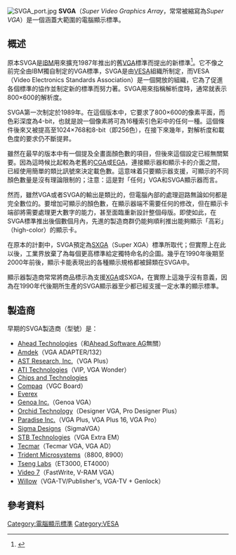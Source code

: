 {{Expand language|1=en|time=2020-07-28T12:21:45+00:00}}
{{noteTA|G1=IT|1=zh-hans:视频;zh-hant:視頻;zh-tw:視訊;}}
[[File:SVGA_port.jpg|thumb]]
'''SVGA'''（''Super Video Graphics Array''，常常被縮寫為''Super VGA''）是一個涵蓋大範圍的電腦顯示標準。

==概述 ==
原本SVGA是[[IBM|IBM]]用來擴充1987年推出的舊[[VGA|VGA]]標準而提出的新標準<ref>{{cite web | language = zh-hans | publisher =  | title = 什么是QVGA？常见屏幕分辨率规格解释 | url = http://www.av110.net/shipinzixun/201005/3300.html | author =  | date =  | accessdate =  | archive-url = https://web.archive.org/web/20101214230651/http://av110.net/shipinzixun/201005/3300.html | archive-date = 2010-12-14 | dead-url = yes }}</ref>。它不像之前完全由IBM獨自制定的VGA標準，SVGA是由[[VESA|VESA]]組織所制定，而VESA（Video Electronics Standards Association）是一個開放的組織，它為了促進各個標準的協作並制定新的標準而努力著。SVGA用來指稱解析度時，通常就表示800×600的解析度。

SVGA第一次制定於1989年。在這個版本中，它要求了800×600的像素平面，而色彩深度為4-bit，也就是說一個像素將可為16種索引色彩中的任何一種。這個條件後來又被提高至1024×768和8-bit（即256色），在接下來幾年，對解析度和載色度的要求仍不斷提昇。

雖然在最早的版本中有一個提及全畫面顏色數的項目，但後來這個設定已經無關緊要。因為這時候比起較為老舊的[[彩色图形适配器|CGA]]或[[增强图形适配器|EGA]]，連接顯示器和顯示卡的介面之間，已經使用簡單的類比訊號來決定載色數。這意味着只要顯示器支援，可顯示的不同顏色數量是沒有理論限制的；注意：這是對「任何」VGA和SVGA顯示器而言。

然而，雖然VGA或者SVGA的輸出是類比的，但電腦內部的處理迴路無論如何都是完全數位的。要增加可顯示的顏色數，在顯示器端不需要任何的修改，但在顯示卡端卻將需要處理更大數字的能力，甚至面臨重新設計整個母版。即使如此，在SVGA標準推出後個數個月內，先進的製造商群仍能夠順利推出能夠顯示「高彩」（high-color）的顯示卡。

在原本的計劃中，SVGA預定為[[SXGA|SXGA]]（Super XGA）標準所取代；但實際上在此以後，工業界放棄了為每個更高標準給定獨特命名的企圖。幾乎在1990年後期至2000年前後，顯示卡能表現出的各種顯示規格都被歸類在SVGA中。

顯示器製造商常常將商品標示為支援[[XGA|XGA]]或SXGA，在實際上這幾乎沒有意義，因為在1990年代後期所生產的SVGA顯示器至少都已經支援一定水準的顯示標準。

== 製造商 ==

早期的SVGA製造商（型號）是：

* [[Ahead_Technologies|Ahead Technologies]]（和[[Ahead_Software|Ahead Software AG]]無關）
* [[Amdek|Amdek]]（VGA ADAPTER/132）
* [[AST_Research,_Inc.|AST Research, Inc.]]（VGA Plus）
* [[ATI_Technologies|ATI Technologies]]（VIP, VGA Wonder）
* [[Chips_and_Technologies|Chips and Technologies]]
* [[Compaq|Compaq]]（VGC Board）
* [[Everex|Everex]]
* [[Genoa_Inc.|Genoa Inc.]]（Genoa VGA）
* [[Orchid_Technology|Orchid Technology]]（Designer VGA, Pro Designer Plus）
* [[Paradise_Inc.|Paradise Inc.]]（VGA Plus, VGA Plus 16, VGA Pro）
* [[Sigma_Designs|Sigma Designs]]（SigmaVGA）
* [[STB_Technologies|STB Technologies]]（VGA Extra EM）
* [[Tecmar|Tecmar]]（Tecmar VGA, VGA AD）
* [[Trident_Microsystems|Trident Microsystems]]（8800, 8900）
* [[Tseng_Labs|Tseng Labs]]（ET3000, ET4000）
* [[Video_7|Video 7]]（FastWrite, V-RAM VGA）
* [[Willow_(company)|Willow]]（VGA-TV/Publisher's, VGA-TV + Genlock）

== 參考資料 ==
<references />

{{电脑显示标准}}

[[Category:電腦顯示標準|Category:電腦顯示標準]]
[[Category:VESA|Category:VESA]]